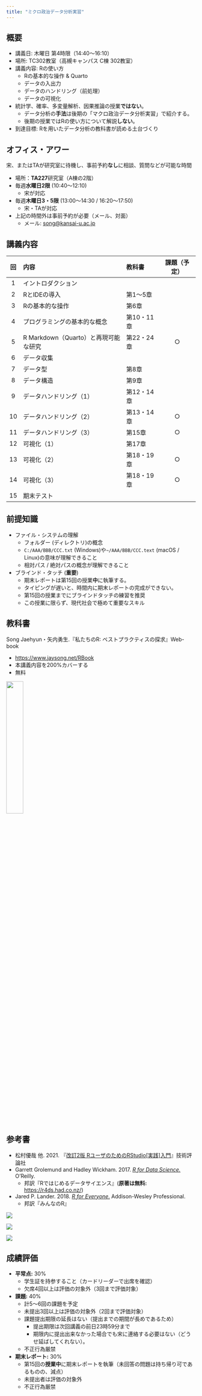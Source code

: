 ```yaml
---
title: "ミクロ政治データ分析実習"
---
```


## 概要

* 講義日: 木曜日 第4時限（14:40～16:10）
* 場所: TC302教室（高槻キャンパス C棟 302教室）
* 講義内容: Rの使い方
   * Rの基本的な操作 & Quarto
   * データの入出力
   * データのハンドリング（前処理）
   * データの可視化
* 統計学、確率、多変量解析、因果推論の授業**ではない**。
   * データ分析の**手法**は後期の「マクロ政治データ分析実習」で紹介する。
   * 後期の授業ではRの使い方について解説**しない**。
* 到達目標: Rを用いたデータ分析の教科書が読める土台づくり

## オフィス・アワー

宋、またはTAが研究室に待機し、事前予約**なし**に相談、質問などが可能な時間

* 場所：**TA227**研究室（A棟の2階）
* 毎週**水曜日2限** (10:40〜12:10)
   * 宋が対応
* 毎週**木曜日3・5限** (13:00〜14:30 / 16:20〜17:50)
   * 宋・TAが対応
* 上記の時間外は事前予約が必要（メール、対面）
   * メール: <song@kansai-u.ac.jp>

## 講義内容

| 回 | 内容                                 | 教科書     | 課題（予定）|
|:--:|:-------------------------------------|:-----------|:-----------:|
|  1 | イントロダクション                   |            |             |
|  2 | RとIDEの導入                         | 第1〜5章   |             |
|  3 | Rの基本的な操作                      | 第6章      |             |
|  4 | プログラミングの基本的な概念         | 第10・11章 |             |
|  5 | R Markdown（Quarto）と再現可能な研究 | 第22・24章 | $\bigcirc$  |
|  6 | データ収集                           |            |             |
|  7 | データ型                             | 第8章      |             |
|  8 | データ構造                           | 第9章      |             |
|  9 | データハンドリング（1）              | 第12・14章 |             |
| 10 | データハンドリング（2）              | 第13・14章 | $\bigcirc$  |
| 11 | データハンドリング（3）              | 第15章     | $\bigcirc$  |
| 12 | 可視化（1）                          | 第17章     |             |
| 13 | 可視化（2）                          | 第18・19章 | $\bigcirc$  |
| 14 | 可視化（3）                          | 第18・19章 | $\bigcirc$  |
| 15 | 期末テスト                           |            |             |

## 前提知識

* ファイル・システムの理解
   * フォルダー (ディレクトリ)の概念
   * `C:/AAA/BBB/CCC.txt` (Windows)や`~/AAA/BBB/CCC.text` (macOS / Linux)の意味が理解できること
   * 相対パス / 絶対パスの概念が理解できること
* ブラインド・タッチ (**重要**)
   * 期末レポートは第15回の授業**中**に執筆する。
   * タイピングが遅いと、時間内に期末レポートの完成ができない。
   * 第15回の授業までにブラインドタッチの練習を推奨
   * この授業に限らず、現代社会で極めて重要なスキル

## 教科書

Song Jaehyun・矢内勇生.『私たちのR: ベストプラクティスの探求』Web-book

* <https://www.jaysong.net/RBook>
* 本講義内容を200%カバーする
* 無料

![](figs/micro/Textbook.png){fig-align="center" width=30%}


## 参考書

* 松村優哉 他. 2021. 『[改訂2版 RユーザのためのRStudio[実践]入門](https://www.amazon.co.jp/dp/4297121700/)』技術評論社
* Garrett Grolemund and Hadley Wickham. 2017. [*R for Data Science.*](https://r4ds.had.co.nz) O'Reilly.
   * 邦訳『Rではじめるデータサイエンス』(**原著は無料:** <https://r4ds.had.co.nz/>)
* Jared P. Lander. 2018. [*R for Everyone.*](https://www.amazon.co.jp/dp/4839962154) Addison-Wesley Professional. 
   * 邦訳『みんなのR』

::: {layout="[30, -5, 30, -5, 30]"}
![](figs/micro/Reference1.jpg){fig-align="center"}

![](figs/micro/Reference2.jpg){fig-align="center"}

![](figs/micro/Reference3.jpg){fig-align="center"}
:::

## 成績評価

* **平常点:** 30%
   * 学生証を持参すること（カードリーダーで出席を確認）
   * 欠席4回以上は評価の対象外（3回まで評価対象）
* **課題:** 40%
   * 計5〜6回の課題を予定
   * 未提出3回以上は評価の対象外（2回まで評価対象）
   * 課題提出期限の延長はない（提出までの期間が長めであるため）
      * 提出期限は次回講義の前日23時59分まで
      * 期限内に提出出来なかった場合でも宋に連絡する必要はない（どうせ延ばしてくれない）。
   * 不正行為厳禁
* **期末レポート:** 30%
   * 第15回の**授業中**に期末レポートを執筆（未回答の問題は持ち帰り可であるものの、減点）
   * 未提出者は評価の対象外
   * 不正行為厳禁
